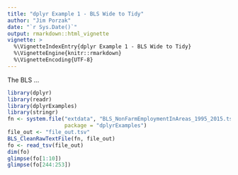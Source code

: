 ```yaml
---
title: "dplyr Example 1 - BLS Wide to Tidy"
author: "Jim Porzak"
date: "`r Sys.Date()`"
output: rmarkdown::html_vignette
vignette: >
  %\VignetteIndexEntry{dplyr Example 1 - BLS Wide to Tidy}
  %\VignetteEngine{knitr::rmarkdown}
  %\VignetteEncoding{UTF-8}
---
```


The BLS ...

```r
library(dplyr)
library(readr)
library(dplyrExamples)
library(stringr)
fn <- system.file("extdata", "BLS_NonFarmEmploymentInAreas_1995_2015.tsv",
                  package = "dplyrExamples")
file_out <- "file_out.tsv"
BLS_CleanRawTextFile(fn, file_out)
fo <- read_tsv(file_out)
dim(fo)
glimpse(fo[1:10])
glimpse(fo[244:253])
```

